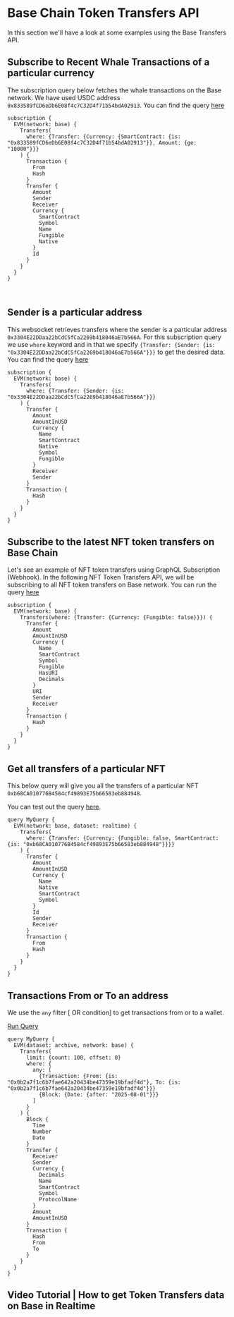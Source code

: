 # Base Chain Token Transfers API

In this section we'll have a look at some examples using the Base Transfers API.

<head>
<meta name="title" content="Base Transfers API"/>
<meta name="description" content="Get all historical & realtime transfers details for an address or a contract, capturing internal transfers, external transfers and token transfers."/>
<meta name="keywords" content="Base transfers api, Base transfers python api, Base transfers scan api, Base transfers api docs, transfers crypto api, transfers blockchain api, Base network api"/>
<meta name="robots" content="index, follow"/>
<meta http-equiv="Content-Type" content="text/html; charset=utf-8"/>
<meta name="language" content="English"/>

<!-- Open Graph / Facebook -->

<meta property="og:type" content="website" />
<meta property="og:title" content="Base Transfers API" />
<meta
  property="og:description"
  content="Get all historical & realtime transfers for an address or a contract, capturing internal transfers, external transfers and token transfers."
/>

<!-- Twitter -->

<meta property="twitter:card" content="summary_large_image" />
<meta property="twitter:title" content="Base Transfers API" />
<meta property="twitter:description" content="Get all historical & realtime transfers for an address or a contract, capturing internal transfers, external transfers and token transfers." />
</head>


## Subscribe to Recent Whale Transactions of a particular currency

The subscription query below fetches the whale transactions on the Base network. We have used USDC address `0x833589fCD6eDb6E08f4c7C32D4f71b54bdA02913`. You can find the query [here](https://ide.bitquery.io/Whale-transfers-of-USDC-on-base#)

```
subscription {
  EVM(network: base) {
    Transfers(
      where: {Transfer: {Currency: {SmartContract: {is: "0x833589fCD6eDb6E08f4c7C32D4f71b54bdA02913"}}, Amount: {ge: "10000"}}}
    ) {
      Transaction {
        From
        Hash
      }
      Transfer {
        Amount
        Sender
        Receiver
        Currency {
          SmartContract
          Symbol
          Name
          Fungible
          Native
        }
        Id
      }
    }
  }
}



```

## Sender is a particular address

This websocket retrieves transfers where the sender is a particular address `0x3304E22DDaa22bCdC5fCa2269b418046aE7b566A`. For this subscription query we use `where` keyword and in that we specify `{Transfer: {Sender: {is: "0x3304E22DDaa22bCdC5fCa2269b418046aE7b566A"}}}` to get the desired data. You can find the query [here](https://ide.bitquery.io/Sender-is-a-particular-address_3#)

```
subscription {
  EVM(network: base) {
    Transfers(
      where: {Transfer: {Sender: {is: "0x3304E22DDaa22bCdC5fCa2269b418046aE7b566A"}}}
    ) {
      Transfer {
        Amount
        AmountInUSD
        Currency {
          Name
          SmartContract
          Native
          Symbol
          Fungible
        }
        Receiver
        Sender
      }
      Transaction {
        Hash
      }
    }
  }
}

```

## Subscribe to the latest NFT token transfers on Base Chain

Let's see an example of NFT token transfers using GraphQL Subscription (Webhook). In the following NFT Token Transfers API, we will be subscribing to all NFT token transfers on Base network. You can run the query [here](https://ide.bitquery.io/NFT-Token-Transfers-API_4#)

```
subscription {
  EVM(network: base) {
    Transfers(where: {Transfer: {Currency: {Fungible: false}}}) {
      Transfer {
        Amount
        AmountInUSD
        Currency {
          Name
          SmartContract
          Symbol
          Fungible
          HasURI
          Decimals
        }
        URI
        Sender
        Receiver
      }
      Transaction {
        Hash
      }
    }
  }
}

```

## Get all transfers of a particular NFT

This below query will give you all the transfers of a particular NFT `0xb68CA010776B4584cf49893E75b66583eb884948`.

You can test out the query [here](https://ide.bitquery.io/get-all-transfers-of-a-specific-nft).

```
query MyQuery {
  EVM(network: base, dataset: realtime) {
    Transfers(
      where: {Transfer: {Currency: {Fungible: false, SmartContract: {is: "0xb68CA010776B4584cf49893E75b66583eb884948"}}}}
    ) {
      Transfer {
        Amount
        AmountInUSD
        Currency {
          Name
          Native
          SmartContract
          Symbol
        }
        Id
        Sender
        Receiver
      }
      Transaction {
        From
        Hash
      }
    }
  }
}

```

## Transactions From or To an address

We use the `any` filter [ OR condition] to get transactions from or to a wallet.

[Run Query](https://ide.bitquery.io/tx-from-to-base-address)

```
query MyQuery {
  EVM(dataset: archive, network: base) {
    Transfers(
      limit: {count: 100, offset: 0}
      where: {
        any: [
          {Transaction: {From: {is: "0x0b2a7f1c6b7fae642a20434be47359e19bfadf4d"}, To: {is: "0x0b2a7f1c6b7fae642a20434be47359e19bfadf4d"}}}
          {Block: {Date: {after: "2025-08-01"}}}
        ]
      }
    ) {
      Block {
        Time
        Number
        Date
      }
      Transfer {
        Receiver
        Sender
        Currency {
          Decimals
          Name
          SmartContract
          Symbol
          ProtocolName
        }
        Amount
        AmountInUSD
      }
      Transaction {
        Hash
        From
        To
      }
    }
  }
}

```

## Video Tutorial | How to get Token Transfers data on Base in Realtime

<VideoPlayer url="https://www.youtube.com/watch?v=KamFAWPsE-4" />
